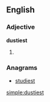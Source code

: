 ==English==

===Adjective===
'''dustiest'''

# {{superlative of|dusty}}

===Anagrams===
* [[studiest#English|studiest]]

[[simple:dustiest]]